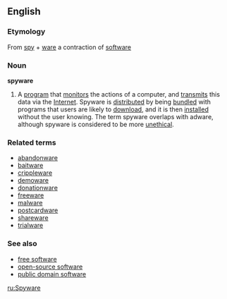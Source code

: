 {{wikipedia}}
==English==

===Etymology===
From [[spy]] + [[ware]] a contraction of [[software]]

===Noun===
'''spyware'''

#{{cattag2|internet|uncountable}} A [[program]] that [[monitor]]s the actions of a computer, and [[transmit]]s this data via the [[Internet]]. Spyware is [[distribute]]d by being [[bundle]]d with programs that users are likely to [[download]], and it is then [[install]]ed without the user knowing. The term spyware overlaps with adware, although spyware is considered to be more [[unethical]].

===Related terms===
*[[abandonware]]
*[[baitware]]
*[[crippleware]]
*[[demoware]]
*[[donationware]]
*[[freeware]]
*[[malware]]
*[[postcardware]]
*[[shareware]]
*[[trialware]]

===See also===
*[[free software]]
*[[open-source software]]
*[[public domain software]]

[[ru:Spyware]]